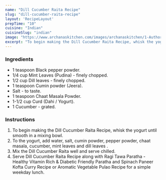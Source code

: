 ---
name: "Dill Cucumber Raita Recipe"
slug: "dill-cucumber-raita-recipe"
layout: 'RecipeLayout'
prepTime: "10"
cuisine: "Indian"
cuisineSlug: "indian"
image: "https://www.archanaskitchen.com/images/archanaskitchen/1-Author/Pooja_Thakur/Dill_and_Cucumber_Raita_Recipe-9_1600.jpg"
excerpt: "To begin making the Dill Cucumber Raita Recipe, whisk the yogurt until smooth in a mixing bowl"
---

### Ingredients

- 1 teaspoon Black pepper powder.
- 1/4 cup Mint Leaves (Pudina) - finely chopped.
- 1/2 cup Dill leaves - finely chopped.
- 1 teaspoon Cumin powder (Jeera).
- Salt - to taste.
- 1 teaspoon Chaat Masala Powder.
- 1-1/2 cup Curd (Dahi / Yogurt).
- 1 Cucumber - grated.

### Instructions

1. To begin making the Dill Cucumber Raita Recipe, whisk the yogurt until smooth in a mixing bowl.
1. To the yogurt, add water, salt, cumin powder, pepper powder, chaat masala, cucumber, mint leaves and dill leaves .
1. Mix the Dill Cucumber Raita well and serve chilled.
1.  Serve Dill Cucumber Raita Recipe along with Ragi Tawa Paratha - Healthy Vitamin Rich & Diabetic Friendly Paratha and Spinach Paneer Kofta Curry Recipe or Aromatic Vegetable Pulao Recipe for a simple weekday lunch.
